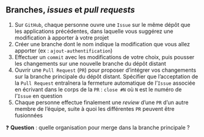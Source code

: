 :::{.callout-tip collapse="true" icon=false}
## Branches, *issues* et *pull requests*

::: {.incremental}
1. Sur `GitHub`, chaque personne ouvre une `Issue` sur le même dépôt que les applications précédentes, dans laquelle vous suggérez une modification à apporter à votre projet
2. Créer une branche dont le nom indique la modification que vous allez apporter (ex : `ajout-authentification`)
3. Effectuer un `commit` avec les modifications de votre choix, puis pousser les changements sur une nouvelle branche du dépôt distant
4. Ouvrir une `Pull Request` (`PR`) pour proposer d'intégrer vos changements sur la branche principale du dépôt distant. Spécifier que l'acceptation de la `Pull Request` entraînera la fermeture automatique de l'`Issue` associée en écrivant dans le corps de la `PR` : `close #N` où `N` est le numéro de l'`Issue` en question
5. Chaque personne effectue finalement une *review* d'une `PR` d'un autre membre de l'équipe, suite à quoi les différentes `PR` peuvent être fusionnées
:::
:::

❓ **Question** : quelle organisation pour merge dans la branche principale ?
